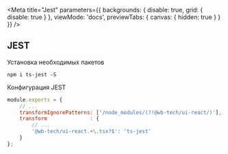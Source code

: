 
<Meta
    title="Jest"
    parameters={{
        backgrounds: {
            disable: true,
            grid: {
                disable: true
            }
        },
        viewMode: 'docs',
        previewTabs: {
            canvas: {
                hidden: true
            }
        }
    }}
/>

## JEST
Установка необходимых пакетов
```
npm i ts-jest -S
```

Конфигурация JEST
```js
module.exports = {
    // ...
    transformIgnorePatterns: ['/node_modules/(?!@wb-tech/ui-react/)'],
    transform              : {
        // ...
        '@wb-tech/ui-react.+\.tsx?$': 'ts-jest'
    }
};
```
